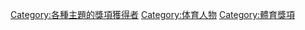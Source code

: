 [[Category:各種主題的獎項獲得者|Category:各種主題的獎項獲得者]]
[[Category:体育人物|Category:体育人物]]
[[Category:體育獎項|Category:體育獎項]]